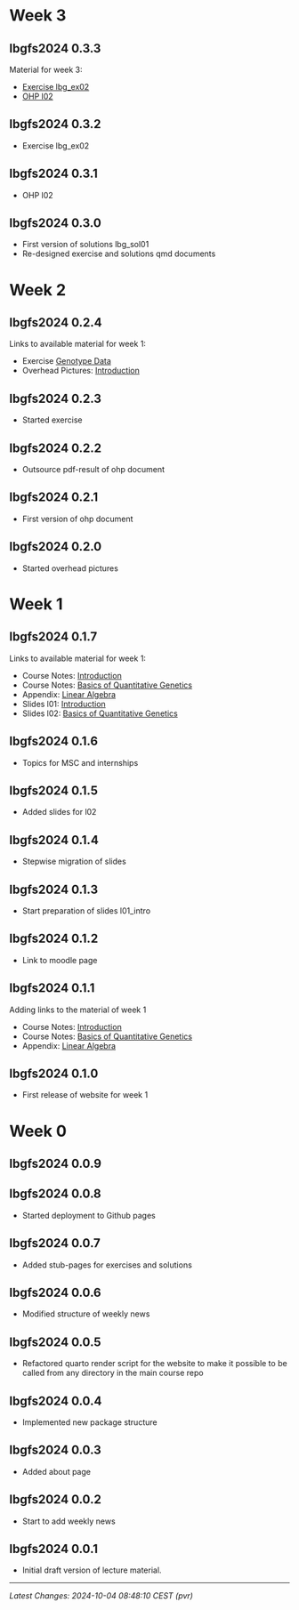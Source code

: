 # Week 3 
## lbgfs2024 0.3.3

Material for week 3:

* [Exercise lbg_ex02](https://charlotte-ngs.github.io/lbgfs2024/exercises/lbg_ex02/lbg_ex02.html)
* [OHP l02](https://drive.google.com/file/d/12eV76mtz5nKxTJ1dvbfrq7vNb18D69Kf/view?usp=sharing)

## lbgfs2024 0.3.2

* Exercise lbg_ex02

## lbgfs2024 0.3.1

* OHP l02

## lbgfs2024 0.3.0

* First version of solutions lbg_sol01
* Re-designed exercise and solutions qmd documents

# Week 2 
## lbgfs2024 0.2.4

Links to available material for week 1: 

* Exercise [Genotype Data](https://charlotte-ngs.github.io/lbgfs2024/exercises/lbg_ex01/lbg_ex01.html)
* Overhead Pictures: [Introduction](https://charlotte-ngs.github.io/lbgfs2024/ohp/20240920_ohp_l01.pdf)


## lbgfs2024 0.2.3

* Started exercise 

## lbgfs2024 0.2.2

* Outsource pdf-result of ohp document

## lbgfs2024 0.2.1

* First version of ohp document

## lbgfs2024 0.2.0

* Started overhead pictures

# Week 1 
## lbgfs2024 0.1.7

Links to available material for week 1: 

* Course Notes: [Introduction](https://charlotte-ngs.github.io/lbgfs2024/course_notes/01_intro.pdf)
* Course Notes: [Basics of Quantitative Genetics](https://charlotte-ngs.github.io/lbgfs2024/course_notes/02_basic_qg.pdf)
* Appendix: [Linear Algebra](https://charlotte-ngs.github.io/lbgfs2024/course_notes/A1_lin_alg.pdf)
* Slides l01: [Introduction](https://charlotte-ngs.github.io/lbgfs2024/slides/l01_intro_lbg.pdf)
* Slides l02: [Basics of Quantitative Genetics](https://charlotte-ngs.github.io/lbgfs2024/slides/l02_basics_qg.pdf)

## lbgfs2024 0.1.6

* Topics for MSC and internships

## lbgfs2024 0.1.5

* Added slides for l02

## lbgfs2024 0.1.4

* Stepwise migration of slides

## lbgfs2024 0.1.3

* Start preparation of slides l01_intro

## lbgfs2024 0.1.2

* Link to moodle page

## lbgfs2024 0.1.1

Adding links to the material of week 1

* Course Notes: [Introduction](https://charlotte-ngs.github.io/lbgfs2024/course_notes/01_intro.pdf)
* Course Notes: [Basics of Quantitative Genetics](https://charlotte-ngs.github.io/lbgfs2024/course_notes/02_basic_qg.pdf)
* Appendix: [Linear Algebra](https://charlotte-ngs.github.io/lbgfs2024/course_notes/A1_lin_alg.pdf)

## lbgfs2024 0.1.0

* First release of website for week 1

# Week 0 
## lbgfs2024 0.0.9

## lbgfs2024 0.0.8

* Started deployment to Github pages

## lbgfs2024 0.0.7

* Added stub-pages for exercises and solutions

## lbgfs2024 0.0.6

* Modified structure of weekly news

## lbgfs2024 0.0.5

* Refactored quarto render script for the website to make it possible to be called from any directory in the main course repo

## lbgfs2024 0.0.4

* Implemented new package structure

## lbgfs2024 0.0.3

* Added about page

## lbgfs2024 0.0.2

* Start to add weekly news

## lbgfs2024 0.0.1

* Initial draft version of lecture material.

---

 _Latest Changes: 2024-10-04 08:48:10 CEST (pvr)_
